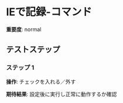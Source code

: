 # IEで記録-コマンド

**重要度**: normal

## テストステップ

### ステップ 1

**操作**: チェックを入れる／外す

**期待結果**:
設定後に実行し正常に動作するか確認


